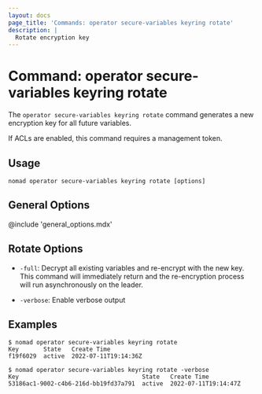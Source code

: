 ```yaml
---
layout: docs
page_title: 'Commands: operator secure-variables keyring rotate'
description: |
  Rotate encryption key
---
```


# Command: operator secure-variables keyring rotate

The `operator secure-variables keyring rotate` command generates a new
encryption key for all future variables.

If ACLs are enabled, this command requires a management token.

## Usage

```plaintext
nomad operator secure-variables keyring rotate [options]
```

## General Options

@include 'general_options.mdx'

## Rotate Options

- `-full`: Decrypt all existing variables and re-encrypt with the new
    key. This command will immediately return and the re-encryption
    process will run asynchronously on the leader.

- `-verbose`: Enable verbose output

## Examples

```shell-session
$ nomad operator secure-variables keyring rotate
Key       State   Create Time
f19f6029  active  2022-07-11T19:14:36Z

$ nomad operator secure-variables keyring rotate -verbose
Key                                   State   Create Time
53186ac1-9002-c4b6-216d-bb19fd37a791  active  2022-07-11T19:14:47Z
```
